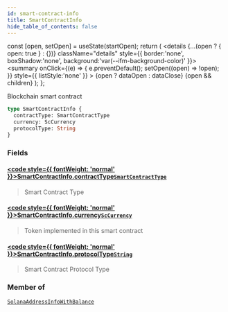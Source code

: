 ```yaml
---
id: smart-contract-info
title: SmartContractInfo
hide_table_of_contents: false
---
```







  const [open, setOpen] = useState(startOpen);
  return (
    <details {...(open ? { open: true } : {})} className="details" style={{ border:'none', boxShadow:'none', background:'var(--ifm-background-color)' }}>
      <summary
        onClick={(e) => {
          e.preventDefault();
          setOpen((open) => !open);
        }}
        style={{ listStyle:'none' }}
      >
      {open ? dataOpen : dataClose}
      </summary>
      {open && children}
    </details>
  );
};








Blockchain smart contract


```graphql
type SmartContractInfo {
  contractType: SmartContractType
  currency: ScCurrency
  protocolType: String
}
```




### Fields

#### [<code style={{ fontWeight: 'normal' }}>SmartContractInfo.<b>contractType</b></code>](#)<Bullet />[`SmartContractType`](/docs/v1/graphql-reference/enums/smart-contract-type) <Badge class="badge badge--secondary" text="enum"/> 
> 
> 
> Smart Contract Type
> 

#### [<code style={{ fontWeight: 'normal' }}>SmartContractInfo.<b>currency</b></code>](#)<Bullet />[`ScCurrency`](/docs/v1/graphql-reference/objects/sc-currency) <Badge class="badge badge--secondary" text="object"/> 
> 
> 
> Token implemented in this smart contract
> 

#### [<code style={{ fontWeight: 'normal' }}>SmartContractInfo.<b>protocolType</b></code>](#)<Bullet />[`String`](/docs/v1/graphql-reference/scalars/string) <Badge class="badge badge--secondary" text="scalar"/> 
> 
> 
> Smart Contract Protocol Type
> 



### Member of

[`SolanaAddressInfoWithBalance`](/docs/v1/graphql-reference/objects/solana-address-info-with-balance)  <Badge class="secondary" text="object"/>

